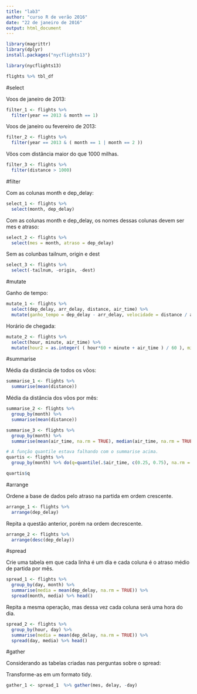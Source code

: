 ```yaml
---
title: "lab3"
author: "curso R de verão 2016"
date: "22 de janeiro de 2016"
output: html_document
---
```


```r
library(magrittr)
library(dplyr)
install.packages("nycflights13")

library(nycflights13)

flights %>% tbl_df

```

#select

Voos de janeiro de 2013:

```r
filter_1 <- flights %>% 
  filter(year == 2013 & month == 1)

```

Voos de janeiro ou fevereiro de 2013:
```r
filter_2 <- flights %>% 
  filter(year == 2013 & ( month == 1 | month == 2 ))
```

Vôos com distância maior do que 1000 milhas.

```r
filter_3 <- flights %>% 
  filter(distance > 1000)
```

#filter

Com as colunas month e dep_delay:
```r

select_1 <- flights %>% 
  select(month, dep_delay)

```

Com as colunas month e dep_delay, os nomes dessas colunas devem ser mes e atraso:

```r

select_2 <- flights %>% 
  select(mes = month, atraso = dep_delay)

```

Sem as colunbas tailnum, origin e dest

```r

select_3 <- flights %>% 
  select(-tailnum, -origin, -dest)

```

#mutate

Ganho de tempo:

```r

mutate_1 <- flights %>%
  select(dep_delay, arr_delay, distance, air_time) %>% 
  mutate(ganho_tempo = dep_delay - arr_delay, velocidade = distance / air_time * 60)

```

Horário de chegada: 

```r

mutate_2 <- flights %>%
  select(hour, minute, air_time) %>% 
  mutate(hour2 = as.integer( ( hour*60 + minute + air_time ) / 60 ), minute2 = hour*60 + minute + air_time - hour2*60)

```

#summarise

Média da distância de todos os vôos:

```r

summarise_1 <- flights %>% 
  summarise(mean(distance))

```

Média da distância dos vôos por mês:
```r

summarise_2 <- flights %>% 
  group_by(month) %>% 
  summarise(mean(distance))

```

```r

summarise_3 <- flights %>%
  group_by(month) %>% 
  summarise(mean(air_time, na.rm = TRUE), median(air_time, na.rm = TRUE))

# A função quantile estava falhando com o summarise acima.
quartis <- flights %>% 
  group_by(month) %>% do(q=quantile(.$air_time, c(0.25, 0.75), na.rm = TRUE))

quartis$q
```

#arrange

Ordene a base de dados pelo atraso na partida em ordem crescente.

```r
arrange_1 <- flights %>% 
  arrange(dep_delay)
```

Repita a questão anterior, porém na ordem decrescente.

```r

arrange_2 <- flights %>% 
  arrange(desc(dep_delay)) 

```

#spread

Crie uma tabela em que cada linha é um dia e cada coluna é o atraso médio de partida por mês.
```r
spread_1 <- flights %>% 
  group_by(day, month) %>% 
  summarise(media = mean(dep_delay, na.rm = TRUE)) %>% 
  spread(month, media) %>% head()

```

Repita a mesma operação, mas dessa vez cada coluna será uma hora do dia.

```r

spread_2 <- flights %>% 
  group_by(hour, day) %>% 
  summarise(media = mean(dep_delay, na.rm = TRUE)) %>% 
  spread(day, media) %>% head()

```

#gather

Considerando as tabelas criadas nas perguntas sobre o spread:

Transforme-as em um formato tidy.

```r
gather_1 <- spread_1  %>% gather(mes, delay, -day)

```

